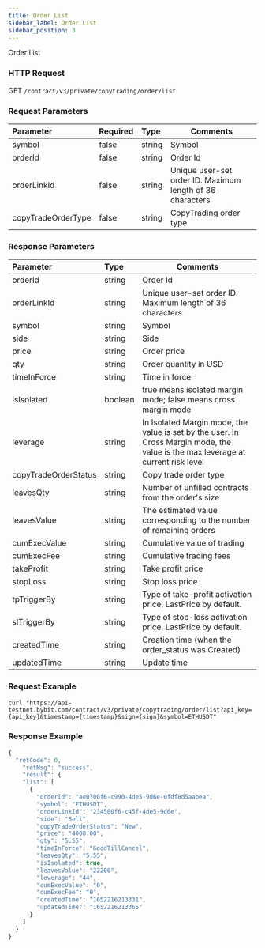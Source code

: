 ```yaml
---
title: Order List
sidebar_label: Order List
sidebar_position: 3
---
```


Order List

### HTTP Request
GET `/contract/v3/private/copytrading/order/list`

### Request Parameters
| Parameter | Required | Type | Comments|
|:----- |:-------|:-----|------ |
|symbol |false |string |Symbol |
|orderId |false |string |Order Id|
|orderLinkId |false |string |Unique user-set order ID. Maximum length of 36 characters|
|copyTradeOrderType |false |string |CopyTrading order type|



### Response Parameters
| Parameter | Type | Comments|
|:----- |:-----|----- |
|orderId |string |Order Id |
|orderLinkId |string |Unique user-set order ID. Maximum length of 36 characters  |
|symbol |string |Symbol |
|side |string |Side |
|price  |string |Order price |
|qty  |string |Order quantity in USD |
|timeInForce |string |Time in force  |
|isIsolated |boolean |true means isolated margin mode; false means cross margin mode |
|leverage |string |In Isolated Margin mode, the value is set by the user. In Cross Margin mode, the value is the max leverage at current risk level |
|copyTradeOrderStatus |string |Copy trade order type |
|leavesQty |string |Number of unfilled contracts from the order's size |
|leavesValue |string |The estimated value corresponding to the number of remaining orders |
|cumExecValue |string |Cumulative value of trading  |
|cumExecFee |string |Cumulative trading fees |
|takeProfit |string |Take profit price |
|stopLoss |string |Stop loss price |
|tpTriggerBy |string |Type of take-profit activation price, LastPrice by default. |
|slTriggerBy |string |Type of stop-loss activation price, LastPrice by default. |
|createdTime |string |Creation time (when the order_status was Created) |
|updatedTime |string |Update time |

### Request Example

<Tabs>
<TabItem value="console" label="Console">

```http
curl "https://api-testnet.bybit.com/contract/v3/private/copytrading/order/list?api_key={api_key}&timestamp={timestamp}&sign={sign}&symbol=ETHUSDT"
```

</TabItem>
</Tabs>

### Response Example

<Tabs>
<TabItem value="js linear" label="linear">

```javascript
{
  "retCode": 0,
    "retMsg": "success",
    "result": {
    "list": [
      {
        "orderId": "ae0700f6-c990-4de5-9d6e-0fdf8d5aabea",
        "symbol": "ETHUSDT",
        "orderLinkId": "234500f6-c45f-4de5-9d6e",
        "side": "Sell",
        "copyTradeOrderStatus": "New",
        "price": "4000.00",
        "qty": "5.55",
        "timeInForce": "GoodTillCancel",
        "leavesQty": "5.55",
        "isIsolated": true,
        "leavesValue": "22200",
        "leverage": "44",
        "cumExecValue": "0",
        "cumExecFee": "0",
        "createdTime": "1652216213331",
        "updatedTime": "1652216213365"
      }
    ]
  }
}
```
</TabItem>
</Tabs>